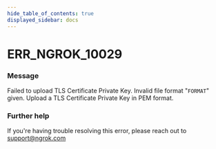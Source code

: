 ```yaml
---
hide_table_of_contents: true
displayed_sidebar: docs
---
```



# ERR_NGROK_10029

### Message

Failed to upload TLS Certificate Private Key. Invalid file format "`FORMAT`" given. Upload a TLS Certificate Private Key in PEM format.

### Further help

If you're having trouble resolving this error, please reach out to [support@ngrok.com](mailto:support@ngrok.com?subject=Help%20with%20ERR_NGROK_10029)

<ErrorDetails error="err_ngrok_10029" />
